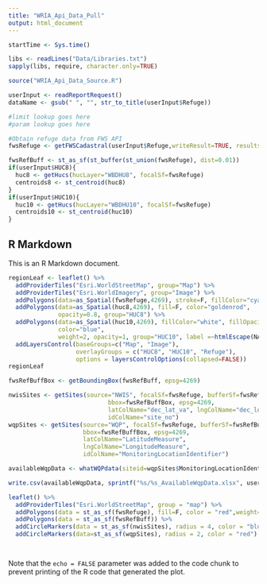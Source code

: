 ```yaml
---
title: "WRIA_Api_Data_Pull"
output: html_document
---
```




```r
startTime <- Sys.time()

libs <- readLines("Data/Libraries.txt")
sapply(libs, require, character.only=TRUE)

source("WRIA_Api_Data_Source.R")

userInput <- readReportRequest()
dataName <- gsub(" ", "", str_to_title(userInput$Refuge))

#limit lookup goes here
#param lookup goes here

#Obtain refuge data from FWS API
fwsRefuge <- getFWSCadastral(userInput$Refuge,writeResult=TRUE, resultsFolder=userInput$ResultFolder)

fwsRefBuff <- st_as_sf(st_buffer(st_union(fwsRefuge), dist=0.01))
if(userInput$HUC8){
  huc8 <- getHucs(hucLayer="WBDHU8", focalSf=fwsRefuge)
  centroids8 <- st_centroid(huc8)
}
if(userInput$HUC10){
  huc10 <- getHucs(hucLayer="WBDHU10", focalSf=fwsRefuge)
  centroids10 <- st_centroid(huc10)
}

```

## R Markdown

This is an R Markdown document.

```r
regionLeaf <- leaflet() %>%
  addProviderTiles("Esri.WorldStreetMap", group="Map") %>%
  addProviderTiles("Esri.WorldImagery", group="Image") %>%
  addPolygons(data=as_Spatial(fwsRefuge,4269), stroke=F, fillColor="cyan", fillOpacity=0.7, group="Refuge") %>%
  addPolygons(data=as_Spatial(huc8,4269), fill=F, color="goldenrod",
              opacity=0.8, group="HUC8") %>%
  addPolygons(data=as_Spatial(huc10,4269), fillColor="white", fillOpacity=0.1,
              color="blue",
              weight=2, opacity=1, group="HUC10", label =~htmlEscape(NAME)) %>%
  addLayersControl(baseGroups=c("Map", "Image"),
                   overlayGroups = c("HUC8", "HUC10", "Refuge"),
                   options = layersControlOptions(collapsed=FALSE))
regionLeaf
```


```r
fwsRefBuffBox <- getBoundingBox(fwsRefBuff, epsg=4269)

nwisSites <- getSites(source="NWIS", focalSf=fwsRefuge, bufferSf=fwsRefBuff,
                            bbox=fwsRefBuffBox, epsg=4269,
                            latColName="dec_lat_va", lngColName="dec_long_va",
                            idColName="site_no")
wqpSites <- getSites(source="WQP", focalSf=fwsRefuge, bufferSf=fwsRefBuff,
                     bbox=fwsRefBuffBox, epsg=4269,
                     latColName="LatitudeMeasure",
                     lngColName="LongitudeMeasure",
                     idColName="MonitoringLocationIdentifier")

availableWqpData <- whatWQPdata(siteid=wqpSites$MonitoringLocationIdentifier)

write.csv(availableWqpData, sprintf("%s/%s_AvailableWqpData.xlsx", userInput$ResultFolder, dataName))

leaflet() %>%
  addProviderTiles("Esri.WorldStreetMap", group = "map") %>%
  addPolygons(data = st_as_sf(fwsRefuge), fill=F, color = "red",weight=2) %>%
  addPolygons(data = st_as_sf(fwsRefBuff)) %>%
  addCircleMarkers(data = st_as_sf(nwisSites), radius = 4, color = "blue") %>%
  addCircleMarkers(data=st_as_sf(wqpSites), radius = 2, color = "red")




```
Note that the `echo = FALSE` parameter was added to the code chunk to prevent printing of the R code that generated the plot.


